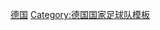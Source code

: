 {{National squad
|name      = 1980年欧洲足球锦标赛西德参赛名单
|bg        = white
|fg        = black
|bordercolor=black
|country   = 西德
|team link = 德国国家足球队
|comp link = 1980年欧洲足球锦标赛
|comp      = 1980年欧洲足球锦标赛（冠军）
|p1=[[哈拉尔德·舒马赫|-{zh-hans:舒马赫;zh-hk:舒麥加;zh-tw:舒馬赫;}-]]
|p2=[[汉斯-彼得·布里格尔|布里格尔]]
|p3=[[贝恩哈德·库尔曼|库尔曼]]
|p4=[[卡尔海因茨·弗尔斯特|K·弗尔斯特]]
|p5=[[贝尔纳德·迪茨|迪茨]] [[file:Captain sports.svg|10px|队长]]
|p6=[[伯恩德·舒斯特尔|-{zh-hans:舒斯特尔;zh-hk:蘇斯達;zh-tw:舒斯特爾;}-]]
|p7=[[贝恩德·弗尔斯特|B·弗尔斯特]]
|p8=[[卡尔-海因茨·鲁梅尼格|-{zh-hans:鲁梅尼格; zh-tw:魯梅尼格; zh-hk:路明尼加;}-]] 
|p9=[[霍斯特·赫鲁贝施|-{zh-cn:赫鲁贝施; zh-hk:賀巴殊; zh-tw:赫魯貝施;}-]]
|p10=[[汉西·米勒|米勒]]
|p11=[[克勞斯·阿洛夫斯|阿洛夫斯]]
|p12=[[卡斯帕·梅默林|梅默林]]
|p13=[[莱纳·邦霍夫|-{zh-hans:邦霍夫;zh-tw:邦霍夫;zh-hk:邦賀夫;}-]]
|p14=[[菲利斯·馬加夫|-{zh-cn:马加特;zh-hk:馬加夫;zh-tw:馬加特;}-]]
|p15=[[乌利·施蒂利克|-{zh-hans:施蒂利克;zh-hk:史泰歷克;zh-tw:施蒂利克;}-]]
|p16=[[赫伯特·齐默尔曼|齐默尔曼]]
|p17=[[卡尔·德尔哈耶|德尔哈耶]]
|p18=[[洛塔尔·马特乌斯|-{zh-hans:马特乌斯;zh-hk:馬圖斯;zh-tw:馬特烏斯;}-]]
|p19=[[米罗斯拉夫·沃塔瓦|沃塔瓦]]
|p20=[[曼弗雷德·卡尔茨|卡尔茨]]
|p21=[[瓦尔特·容汉斯|容汉斯]]
|p22=[[埃克·伊梅尔|伊梅尔]]
|coach=[[尤普·德瓦尔|德瓦尔]]
}}<noinclude>[[Category:1980年欧洲足球锦标赛参赛名单模板|德国]]
[[Category:德国国家足球队模板]]
</noinclude>